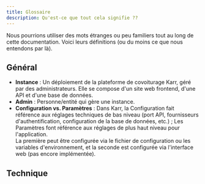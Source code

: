 ```yaml
---
title: Glossaire
description: Qu'est-ce que tout cela signifie ??
---
```


Nous pourrions utiliser des mots étranges ou peu familiers tout au long de cette documentation.
Voici leurs définitions (ou du moins ce que nous entendons par là).

## Général

- **Instance** : Un déploiement de la plateforme de covoiturage Karr, géré par des administrateurs. Elle se compose d'un site web frontend, d'une API et d'une base de données.
- **Admin** : Personne/entité qui gère une instance.
- **Configuration vs. Paramètres** : Dans Karr, la Configuration fait référence aux réglages techniques de bas niveau (port API, fournisseurs d'authentification, configuration de la base de données, etc.) ;
  Les Paramètres font référence aux réglages de plus haut niveau pour l'application.<br/>
  La première peut être configurée via le fichier de configuration ou les variables d'environnement, et la seconde est configurée via l'interface web (pas encore implémentée).

## Technique
